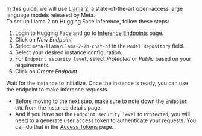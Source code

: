 In this guide, we will use [Llama 2](https://huggingface.co/blog/llama2), a state-of-the-art open-access large
language models released by Meta.<br />
To set up Llama 2 on Hugging Face Inference, follow these steps:

1. Login to Hugging Face and go to [Inference Endpoints](https://ui.endpoints.huggingface.co/) page.
2. Click on _New Endpoint_
3. Select `meta-llama/Llama-2-7b-chat-hf` in the `Model Repository` field.
4. Select your desired instance configuration.
5. For `Endpoint security level`, select _Protected_ or _Public_ based on your requirements.
6. Click on _Create Endpoint_.

Wait for the instance to initialize. Once the instance is ready, you can use the endpoint to make inference requests.

* Before moving to the next step, make sure to note down the `Endpoint URL` from the instance details page.
* And if you have set the `Endpoint security level` to `Protected`, you will need to a generate user access token to
authenticate your requests. You can do that in the [Access Tokens](https://huggingface.co/settings/tokens) page.
